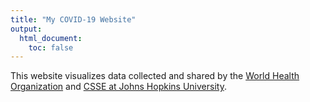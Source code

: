 ```yaml
---
title: "My COVID-19 Website"
output:
  html_document:
    toc: false
---
```


This website visualizes data collected and shared by the [World Health Organization](https://www.who.int/) and [CSSE at Johns Hopkins University](https://github.com/CSSEGISandData/COVID-19).
